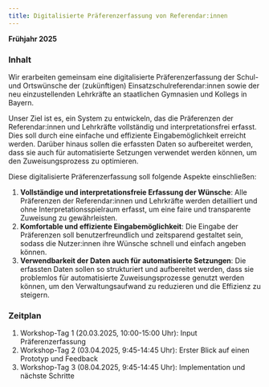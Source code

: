 ```yaml
---
title: Digitalisierte Präferenzerfassung von Referendar:innen
---
```


**Frühjahr 2025**

### Inhalt
Wir erarbeiten gemeinsam eine digitalisierte Präferenzerfassung der Schul- und Ortswünsche der (zukünftigen) Einsatzschulreferendar:innen sowie der neu einzustellenden Lehrkräfte an staatlichen Gymnasien und Kollegs in Bayern. 

Unser Ziel ist es, ein System zu entwickeln, das die Präferenzen der Referendar:innen und Lehrkräfte vollständig und interpretationsfrei erfasst. Dies soll durch eine einfache und effiziente Eingabemöglichkeit erreicht werden. Darüber hinaus sollen die erfassten Daten so aufbereitet werden, dass sie auch für automatisierte Setzungen verwendet werden können, um den Zuweisungsprozess zu optimieren.

Diese digitalisierte Präferenzerfassung soll folgende Aspekte einschließen:

1. **Vollständige und interpretationsfreie Erfassung der Wünsche**: Alle Präferenzen der Referendar:innen und Lehrkräfte werden detailliert und ohne Interpretationsspielraum erfasst, um eine faire und transparente Zuweisung zu gewährleisten.
2. **Komfortable und effiziente Eingabemöglichkeit**: Die Eingabe der Präferenzen soll benutzerfreundlich und zeitsparend gestaltet sein, sodass die Nutzer:innen ihre Wünsche schnell und einfach angeben können.
3. **Verwendbarkeit der Daten auch für automatisierte Setzungen**: Die erfassten Daten sollen so strukturiert und aufbereitet werden, dass sie problemlos für automatisierte Zuweisungsprozesse genutzt werden können, um den Verwaltungsaufwand zu reduzieren und die Effizienz zu steigern.


<!-- ### Inhalt

Wir erarbeiten gemeinsam eine digitalisierte Präferenzerfassung der 
Schul-/Ortswünsche der (zukünftigen) Einsatzschulreferendar/-innen und der neu 
Einzustellenden an staatlichen Gymnasien und Kollegs in Bayern.

Diese soll folgende Aspekte einschließen:
- A. Vollständige und interpretationsfreie Erfassung der Wünsche
- B. Komfortable und effiziente Eingabemöglichkeit
- C. Verwendbarkeit der Daten auch für automatisierte Setzungen -->


### Zeitplan
1. Workshop-Tag 1 (20.03.2025, 10:00-15:00 Uhr): Input Präferenzerfassung
2. Workshop-Tag 2 (03.04.2025, 9:45-14:45 Uhr): Erster Blick auf einen Prototyp und Feedback
3. Workshop-Tag 3 (08.04.2025, 9:45-14:45 Uhr): Implementation und nächste Schritte